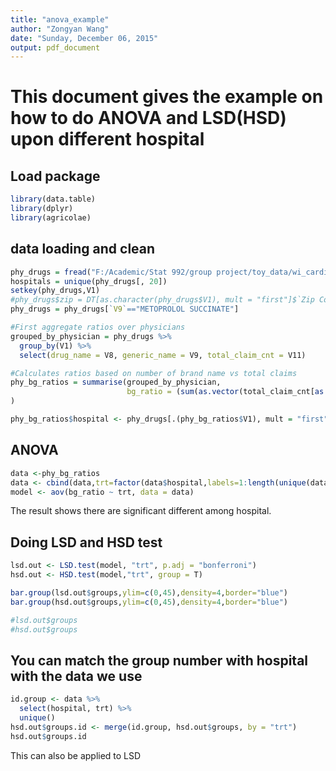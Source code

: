 ```yaml
---
title: "anova_example"
author: "Zongyan Wang"
date: "Sunday, December 06, 2015"
output: pdf_document
---
```

# This document gives the example on how to do ANOVA and LSD(HSD) upon different hospital
## Load package
```r
library(data.table)
library(dplyr)
library(agricolae)
```

## data loading and clean
```r
phy_drugs = fread("F:/Academic/Stat 992/group project/toy_data/wi_cardi2.tab", sep="\t", header=FALSE)
hospitals = unique(phy_drugs[, 20])
setkey(phy_drugs,V1)
#phy_drugs$zip = DT[as.character(phy_drugs$V1), mult = "first"]$`Zip Code` 
phy_drugs = phy_drugs[`V9`=="METOPROLOL SUCCINATE"]

#First aggregate ratios over physicians 
grouped_by_physician = phy_drugs %>% 
  group_by(V1) %>%
  select(drug_name = V8, generic_name = V9, total_claim_cnt = V11) 

#Calculates ratios based on number of brand name vs total claims
phy_bg_ratios = summarise(grouped_by_physician, 
                          bg_ratio = (sum(as.vector(total_claim_cnt[as.vector(drug_name) != as.vector(generic_name)]))/sum(as.vector(total_claim_cnt)))
)

phy_bg_ratios$hospital <- phy_drugs[.(phy_bg_ratios$V1), mult = "first"]$V20

```




## ANOVA
```r
data <-phy_bg_ratios
data <- cbind(data,trt=factor(data$hospital,labels=1:length(unique(data$hospital))))
model <- aov(bg_ratio ~ trt, data = data)

```
The result shows there are significant different among hospital.


## Doing LSD and HSD test
```r
lsd.out <- LSD.test(model, "trt", p.adj = "bonferroni")
hsd.out <- HSD.test(model,"trt", group = T)

bar.group(lsd.out$groups,ylim=c(0,45),density=4,border="blue")
bar.group(hsd.out$groups,ylim=c(0,45),density=4,border="blue")

#lsd.out$groups
#hsd.out$groups
```


## You can match the group number with hospital with the data we use
```r
id.group <- data %>% 
  select(hospital, trt) %>%
  unique()
hsd.out$groups.id <- merge(id.group, hsd.out$groups, by = "trt")
hsd.out$groups.id
```
This can also be applied to LSD